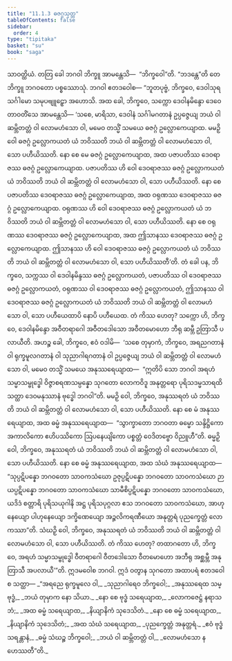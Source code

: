 ```yaml
---
title: "11.1.3 ဓဇဂ္ဂသုတ္တ"
tableOfContents: false
sidebar:
  order: 4
type: "tipitaka"
basket: "su"
book: "saga"
---
```



<DynamicBreadcrumb />

<Division number="249" book="saga">

<Paragraph number="1545" book="saga">
သာဝတ္ထိယံ. တတြ ခေါ ဘဂဝါ ဘိက္ခူ အာမန္တေသိ—  “ဘိက္ခဝေါ”တိ. “ဘဒန္တေ”တိ တေ ဘိက္ခူ ဘဂဝတော ပစ္စဿောသုံ. ဘဂဝါ ဧတဒဝေါစ—
</Paragraph>

<Paragraph number="1546" book="saga">
“ဘူတပုဗ္ဗံ, ဘိက္ခဝေ, ဒေဝါသုရသင်္ဂါမော သမုပဗျူဠှော အဟောသိ. အထ ခေါ, ဘိက္ခဝေ, သက္ကော ဒေဝါနမိန္ဒော ဒေဝေ တာဝတိံသေ အာမန္တေသိ—
</Paragraph>

<Paragraph number="1547" book="saga">
‘သစေ, မာရိသာ, ဒေဝါနံ သင်္ဂါမဂတာနံ ဥပ္ပဇ္ဇေယျ ဘယံ ဝါ ဆမ္ဘိတတ္တံ ဝါ လောမဟံသော ဝါ, မမေဝ တသ္မိံ သမယေ ဓဇဂ္ဂံ ဥလ္လောကေယျာထ. မမဉှိ ဝေါ ဓဇဂ္ဂံ ဥလ္လောကယတံ ယံ ဘဝိဿတိ ဘယံ ဝါ ဆမ္ဘိတတ္တံ ဝါ လောမဟံသော ဝါ, သော ပဟီယိဿတိ.
</Paragraph>

<Paragraph number="1548" book="saga">
နော စေ မေ ဓဇဂ္ဂံ ဥလ္လောကေယျာထ, အထ ပဇာပတိဿ ဒေဝရာဇဿ ဓဇဂ္ဂံ ဥလ္လောကေယျာထ. ပဇာပတိဿ ဟိ ဝေါ ဒေဝရာဇဿ ဓဇဂ္ဂံ ဥလ္လောကယတံ ယံ ဘဝိဿတိ ဘယံ ဝါ ဆမ္ဘိတတ္တံ ဝါ လောမဟံသော ဝါ, သော ပဟီယိဿတိ.
</Paragraph>

<Paragraph number="1549" book="saga">
နော စေ ပဇာပတိဿ ဒေဝရာဇဿ ဓဇဂ္ဂံ ဥလ္လောကေယျာထ, အထ ဝရုဏဿ ဒေဝရာဇဿ ဓဇဂ္ဂံ ဥလ္လောကေယျာထ. ဝရုဏဿ ဟိ ဝေါ ဒေဝရာဇဿ ဓဇဂ္ဂံ ဥလ္လောကယတံ ယံ ဘဝိဿတိ ဘယံ ဝါ ဆမ္ဘိတတ္တံ ဝါ လောမဟံသော ဝါ, သော ပဟီယိဿတိ.
</Paragraph>

<Paragraph number="1550" book="saga">
နော စေ ဝရုဏဿ ဒေဝရာဇဿ ဓဇဂ္ဂံ ဥလ္လောကေယျာထ, အထ ဤသာနဿ ဒေဝရာဇဿ ဓဇဂ္ဂံ ဥလ္လောကေယျာထ. ဤသာနဿ ဟိ ဝေါ ဒေဝရာဇဿ ဓဇဂ္ဂံ ဥလ္လောကယတံ ယံ ဘဝိဿတိ ဘယံ ဝါ ဆမ္ဘိတတ္တံ ဝါ လောမဟံသော ဝါ, သော ပဟီယိဿတီ’တိ.
</Paragraph>

<Paragraph number="1551" book="saga">
တံ ခေါ ပန, ဘိက္ခဝေ, သက္ကဿ ဝါ ဒေဝါနမိန္ဒဿ ဓဇဂ္ဂံ ဥလ္လောကယတံ, ပဇာပတိဿ ဝါ ဒေဝရာဇဿ ဓဇဂ္ဂံ ဥလ္လောကယတံ, ဝရုဏဿ ဝါ ဒေဝရာဇဿ ဓဇဂ္ဂံ ဥလ္လောကယတံ, ဤသာနဿ ဝါ ဒေဝရာဇဿ ဓဇဂ္ဂံ ဥလ္လောကယတံ ယံ ဘဝိဿတိ ဘယံ ဝါ ဆမ္ဘိတတ္တံ ဝါ လောမဟံသော ဝါ, သော ပဟီယေထာပိ နောပိ ပဟီယေထ.
</Paragraph>

<Paragraph number="1552" book="saga">
တံ ကိဿ ဟေတု? သက္ကော ဟိ, ဘိက္ခဝေ, ဒေဝါနမိန္ဒော အဝီတရာဂေါ အဝီတဒေါသော အဝီတမောဟော ဘီရု ဆမ္ဘီ ဥတြာသီ ပလာယီတိ.
</Paragraph>

<Paragraph number="1553" book="saga">
အဟဉ္စ ခေါ, ဘိက္ခဝေ, ဧဝံ ဝဒါမိ—  ‘သစေ တုမှာကံ, ဘိက္ခဝေ, အရညဂတာနံ ဝါ ရုက္ခမူလဂတာနံ ဝါ သုညာဂါရဂတာနံ ဝါ ဥပ္ပဇ္ဇေယျ ဘယံ ဝါ ဆမ္ဘိတတ္တံ ဝါ လောမဟံသော ဝါ, မမေဝ တသ္မိံ သမယေ အနုဿရေယျာထ—  “ဣတိပိ သော ဘဂဝါ အရဟံ သမ္မာသမ္ဗုဒ္ဓေါ ဝိဇ္ဇာစရဏသမ္ပန္နော သုဂတော လောကဝိဒူ အနုတ္တရော ပုရိသဒမ္မသာရထိ သတ္ထာ ဒေဝမနုဿာနံ ဗုဒ္ဓေါ ဘဂဝါ”တိ. မမဉှိ ဝေါ, ဘိက္ခဝေ, အနုဿရတံ ယံ ဘဝိဿတိ ဘယံ ဝါ ဆမ္ဘိတတ္တံ ဝါ လောမဟံသော ဝါ, သော ပဟီယိဿတိ.
</Paragraph>

<Paragraph number="1554" book="saga">
နော စေ မံ အနုဿရေယျာထ, အထ ဓမ္မံ အနုဿရေယျာထ—  “သွာက္ခာတော ဘဂဝတာ ဓမ္မော သန္ဒိဋ္ဌိကော အကာလိကော ဧဟိပဿိကော ဩပနေယျိကော ပစ္စတ္တံ ဝေဒိတဗ္ဗော ဝိညူဟီ”တိ. ဓမ္မဉှိ ဝေါ, ဘိက္ခဝေ, အနုဿရတံ ယံ ဘဝိဿတိ ဘယံ ဝါ ဆမ္ဘိတတ္တံ ဝါ လောမဟံသော ဝါ, သော ပဟီယိဿတိ.
</Paragraph>

<Paragraph number="1555" book="saga">
နော စေ ဓမ္မံ အနုဿရေယျာထ, အထ သံဃံ အနုဿရေယျာထ—  “သုပ္ပဋိပန္နော ဘဂဝတော သာဝကသံဃော ဥဇုပ္ပဋိပန္နော ဘဂဝတော သာဝကသံဃော ဉာယပ္ပဋိပန္နော ဘဂဝတော သာဝကသံဃော သာမီစိပ္ပဋိပန္နော ဘဂဝတော သာဝကသံဃော, ယဒိဒံ စတ္တာရိ ပုရိသယုဂါနိ အဋ္ဌ ပုရိသပုဂ္ဂလာ ဧသ ဘဂဝတော သာဝကသံဃော, အာဟုနေယျော ပါဟုနေယျော ဒက္ခိဏေယျော အဉ္ဇလိကရဏီယော အနုတ္တရံ ပုညက္ခေတ္တံ လောကဿာ”တိ. သံဃဉှိ ဝေါ, ဘိက္ခဝေ, အနုဿရတံ ယံ ဘဝိဿတိ ဘယံ ဝါ ဆမ္ဘိတတ္တံ ဝါ လောမဟံသော ဝါ, သော ပဟီယိဿတိ.
</Paragraph>

<Paragraph number="1556" book="saga">
တံ ကိဿ ဟေတု? တထာဂတော ဟိ, ဘိက္ခဝေ, အရဟံ သမ္မာသမ္ဗုဒ္ဓေါ ဝီတရာဂေါ ဝီတဒေါသော ဝီတမောဟော အဘီရု အစ္ဆမ္ဘီ အနုတြာသီ အပလာယီ’”တိ. ဣဒမဝေါစ ဘဂဝါ. ဣဒံ ဝတွာန သုဂတော အထာပရံ ဧတဒဝေါစ သတ္ထာ—
</Paragraph>

<Paragraph number="1557" type="verses" book="saga">
_“အရညေ ရုက္ခမူလေ ဝါ,_  
_သုညာဂါရေဝ ဘိက္ခဝေါ;_  
_အနုဿရေထ သမ္ဗုဒ္ဓံ,_  
_ဘယံ တုမှာက နော သိယာ._  

</Paragraph>

<Paragraph number="1558" type="verses" book="saga">
_နော စေ ဗုဒ္ဓံ သရေယျာထ,_  
_လောကဇေဋ္ဌံ နရာသဘံ;_  
_အထ ဓမ္မံ သရေယျာထ,_  
_နိယျာနိကံ သုဒေသိတံ._  

</Paragraph>

<Paragraph number="1559" type="verses" book="saga">
_နော စေ ဓမ္မံ သရေယျာထ,_  
_နိယျာနိကံ သုဒေသိတံ;_  
_အထ သံဃံ သရေယျာထ,_  
_ပုညက္ခေတ္တံ အနုတ္တရံ._  

</Paragraph>

<Paragraph number="1560" type="verses" book="saga">
_ဧဝံ ဗုဒ္ဓံ သရန္တာနံ,_  
_ဓမ္မံ သံဃဉ္စ ဘိက္ခဝေါ;_  
_ဘယံ ဝါ ဆမ္ဘိတတ္တံ ဝါ,_  
_လောမဟံသော န ဟေဿတီ”တိ._
</Paragraph>
</Division>
